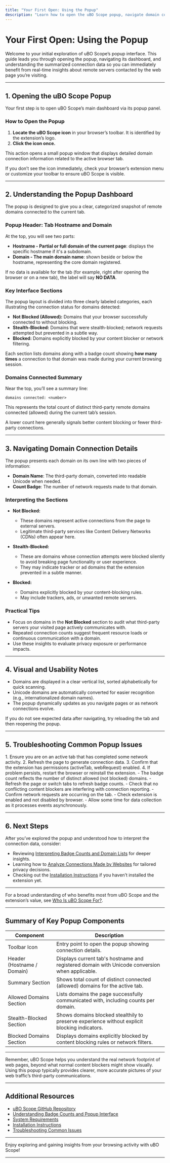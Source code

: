 ```yaml
---
title: "Your First Open: Using the Popup"
description: "Learn how to open the uBO Scope popup, navigate domain connection information, and interpret the key data at a glance. This page demystifies the main dashboard—including badge counts and domain statuses—so users immediately benefit from the extension’s insights."
---
```


# Your First Open: Using the Popup

Welcome to your initial exploration of uBO Scope’s popup interface. This guide leads you through opening the popup, navigating its dashboard, and understanding the summarized connection data so you can immediately benefit from real-time insights about remote servers contacted by the web page you’re visiting.

---

## 1. Opening the uBO Scope Popup

Your first step is to open uBO Scope’s main dashboard via its popup panel.

### How to Open the Popup

1. **Locate the uBO Scope icon** in your browser’s toolbar. It is identified by the extension’s logo.
2. **Click the icon once.**

This action opens a small popup window that displays detailed domain connection information related to the active browser tab.

<Tip>
If you don’t see the icon immediately, check your browser’s extension menu or customize your toolbar to ensure uBO Scope is visible.
</Tip>

---

## 2. Understanding the Popup Dashboard

The popup is designed to give you a clear, categorized snapshot of remote domains connected to the current tab.

### Popup Header: Tab Hostname and Domain

At the top, you will see two parts:

- **Hostname - Partial or full domain of the current page**: displays the specific hostname if it's a subdomain.
- **Domain - The main domain name**: shown beside or below the hostname, representing the core domain registered.

If no data is available for the tab (for example, right after opening the browser or on a new tab), the label will say **NO DATA**.

### Key Interface Sections

The popup layout is divided into three clearly labeled categories, each illustrating the connection status for domains detected:

- **Not Blocked (Allowed):** Domains that your browser successfully connected to without blocking.
- **Stealth-Blocked:** Domains that were stealth-blocked; network requests attempted but prevented in a subtle way.
- **Blocked:** Domains explicitly blocked by your content blocker or network filtering.

Each section lists domains along with a badge count showing **how many times** a connection to that domain was made during your current browsing session.

### Domains Connected Summary

Near the top, you’ll see a summary line:

```
domains connected: <number>
```

This represents the total count of distinct third-party remote domains connected (allowed) during the current tab’s session.

<Note>
A lower count here generally signals better content blocking or fewer third-party connections.
</Note>

---

## 3. Navigating Domain Connection Details

The popup presents each domain on its own line with two pieces of information:

- **Domain Name**: The third-party domain, converted into readable Unicode when needed.
- **Count Badge**: The number of network requests made to that domain.

### Interpreting the Sections

- **Not Blocked:**
  - These domains represent active connections from the page to external servers.
  - Legitimate third-party services like Content Delivery Networks (CDNs) often appear here.

- **Stealth-Blocked:**
  - These are domains whose connection attempts were blocked silently to avoid breaking page functionality or user experience.
  - They may indicate tracker or ad domains that the extension prevented in a subtle manner.

- **Blocked:**
  - Domains explicitly blocked by your content-blocking rules.
  - May include trackers, ads, or unwanted remote servers.

### Practical Tips

- Focus on domains in the **Not Blocked** section to audit what third-party servers your visited page actively communicates with.
- Repeated connection counts suggest frequent resource loads or continuous communication with a domain.
- Use these insights to evaluate privacy exposure or performance impacts.

---

## 4. Visual and Usability Notes

- Domains are displayed in a clear vertical list, sorted alphabetically for quick scanning.
- Unicode domains are automatically converted for easier recognition (e.g., internationalized domain names).
- The popup dynamically updates as you navigate pages or as network connections evolve.

<Tip>
If you do not see expected data after navigating, try reloading the tab and then reopening the popup.
</Tip>

---

## 5. Troubleshooting Common Popup Issues

<AccordionGroup title="Troubleshooting Your First Popup Experience">
<Accordion title="Popup Shows 'NO DATA' After Opening">
1. Ensure you are on an active tab that has completed some network activity.
2. Refresh the page to generate connection data.
3. Confirm that the extension has permissions (activeTab, webRequest) enabled.
4. If problem persists, restart the browser or reinstall the extension.
</Accordion>
<Accordion title="Badge Count Does Not Update or Shows Incorrect Values">
- The badge count reflects the number of distinct allowed (not blocked) domains.
- Refresh the page or switch tabs to refresh badge counts.
- Check that no conflicting content blockers are interfering with connection reporting.
</Accordion>
<Accordion title="Domain List Appears Empty or Partial">
- Confirm network requests are occurring on the tab.
- Check extension is enabled and not disabled by browser.
- Allow some time for data collection as it processes events asynchronously.
</Accordion>
</AccordionGroup>

---

## 6. Next Steps

After you’ve explored the popup and understood how to interpret the connection data, consider:

- Reviewing [Interpreting Badge Counts and Domain Lists](/guides/workflows/interpreting-badge-counts) for deeper insights.
- Learning how to [Analyze Connections Made by Websites](/guides/workflows/analyzing-network-connections) for tailored privacy decisions.
- Checking out the [Installation Instructions](/getting-started/requirements-installation/installation-instructions) if you haven’t installed the extension yet.

---

For a broad understanding of who benefits most from uBO Scope and the extension’s value, see [Who Is uBO Scope For?](/overview/introduction-core-value/audience-usecases).


---

## Summary of Key Popup Components

| Component                  | Description                                                                                             |
|----------------------------|-----------------------------------------------------------------------------------------------------|
| Toolbar Icon               | Entry point to open the popup showing connection details.                                            |
| Header (Hostname / Domain) | Displays current tab's hostname and registered domain with Unicode conversion when applicable.       |
| Summary Section            | Shows total count of distinct connected (allowed) domains for the active tab.                         |
| Allowed Domains Section    | Lists domains the page successfully communicated with, including counts per domain.                   |
| Stealth-Blocked Section    | Shows domains blocked stealthily to preserve experience without explicit blocking indicators.       |
| Blocked Domains Section    | Displays domains explicitly blocked by content blocking rules or network filters.                    |

---

Remember, uBO Scope helps you understand the real network footprint of web pages, beyond what normal content blockers might show visually. Using this popup typically provides clearer, more accurate pictures of your web traffic’s third-party communications.


---

## Additional Resources

- [uBO Scope GitHub Repository](https://github.com/gorhill/uBO-Scope)
- [Understanding Badge Counts and Popup Interface](../overview/introduction-core-value/feature-glance)
- [System Requirements](../getting-started/requirements-installation/system-requirements)
- [Installation Instructions](../getting-started/requirements-installation/installation-instructions)
- [Troubleshooting Common Issues](../getting-started/troubleshooting/common-issues)


---

Enjoy exploring and gaining insights from your browsing activity with uBO Scope!

---